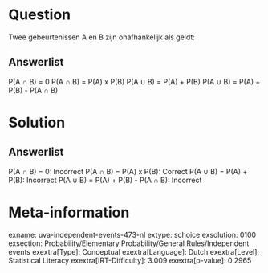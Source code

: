 Question
========

Twee gebeurtenissen A en B zijn onafhankelijk als geldt:

Answerlist
----------

P(A ∩ B) = 0
P(A ∩ B) = P(A) x P(B)
P(A ∪ B) = P(A) + P(B)
P(A ∪ B) = P(A) + P(B) - P(A ∩ B)

Solution
========

Answerlist
----------

P(A ∩ B) = 0: Incorrect
P(A ∩ B) = P(A) x P(B): Correct
P(A ∪ B) = P(A) + P(B): Incorrect
P(A ∪ B) = P(A) + P(B) - P(A ∩ B): Incorrect

Meta-information
================
exname: uva-independent-events-473-nl
extype: schoice
exsolution: 0100
exsection: Probability/Elementary Probability/General Rules/Independent events
exextra[Type]: Conceptual
exextra[Language]: Dutch
exextra[Level]: Statistical Literacy
exextra[IRT-Difficulty]: 3.009
exextra[p-value]: 0.2965
